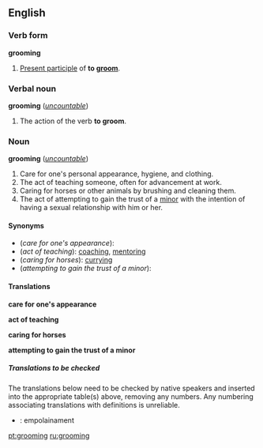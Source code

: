 ==English==

===Verb form===
'''grooming'''
                                                                                
#[[Present participle]] of '''to [[groom]]'''.
                                                                                
===Verbal noun===
'''grooming''' (''[[uncountable]]'')
                                                                                
#The action of the verb '''to groom'''.

===Noun===
'''grooming''' (''[[uncountable]]'')

#Care for one's personal appearance, hygiene, and clothing.
#The act of teaching someone, often for advancement at work.
#Caring for horses or other animals by brushing and cleaning them.
#The act of attempting to gain the trust of a [[minor]] with the intention of having a sexual relationship with him or her.

====Synonyms====
*(''care for one's appearance''):
*(''act of teaching''): [[coaching]], [[mentoring]]
*(''caring for horses''): [[curry]]ing
*(''attempting to gain the trust of a minor''): 

====Translations====

'''care for one's appearance'''
{{top}}
{{mid}}
{{bottom}}
 
'''act of teaching'''
{{top}}
{{mid}}
{{bottom}}
 
'''caring for horses'''
{{top}}
{{mid}}
{{bottom}}
 
'''attempting to gain the trust of a minor'''
{{top}}
{{mid}}
{{bottom}}
 
=====Translations to be checked=====
<!--Remove this section once all of the translations below have been moved into
the tables above.-->
{{checktrans}}
The translations below need to be checked by native speakers and inserted into the appropriate table(s) above, removing any numbers.  Any numbering associating
translations with definitions is unreliable.

*{{ttbc|Catalan}}: empolainament {{m}}

[[pt:grooming]]
[[ru:grooming]]